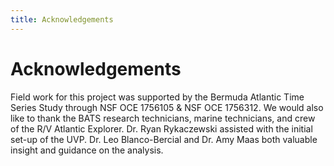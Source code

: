 ```yaml
---
title: Acknowledgements
---
```


# Acknowledgements

Field work for this project was supported by the Bermuda Atlantic Time Series Study through NSF OCE 1756105 & NSF OCE 1756312. We would also like to thank the BATS research technicians, marine technicians, and crew of the R/V Atlantic Explorer. Dr. Ryan Rykaczewski assisted with the initial set-up of the UVP. Dr. Leo Blanco-Bercial and Dr. Amy Maas both valuable insight and guidance on the analysis.